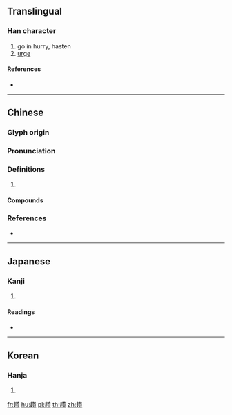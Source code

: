 {{character info/new}}
{{also|趱}}
==Translingual==

===Han character===
{{Han char|rn=156|rad=走|as=19|sn=26|four=44808|canj=GOHUC}}

# go in hurry, hasten
# [[urge]]

====References====
* {{Han ref|kx=1221.140|dkj=37362|dj=1692.260|hdz=53505.030|uh=8DB2|ud=36274|bh=F96F|bd=63855}}

----

==Chinese==
{{zh-forms|s=趱}}

===Glyph origin===
{{Han etym}}

===Pronunciation===
{{zh-pron
|m=zǎn
|c=zaan2,zyun2
|mc=y
|oc=y
|cat=
}}

===Definitions===
{{zh-hanzi}}

# {{rfdef|zh}}

====Compounds====
{{zh-der|催趲|促趲|積趲|趲程|趲足|趲幹|趲步|趲行}}

===References===
* {{R:yue:mfccd}}

----

==Japanese==

===Kanji===
{{ja-kanji|grade=|rs=走19}}

# {{defn|lang=ja|sort=走19}}

====Readings====
* {{ja-readings|on=[[さん]] (san), [[ざん]] (zan), [[そ]] (so)|kun=[[ちる]] (chiru)|nanori=}}

----

==Korean==

===Hanja===
{{ko-hanja|hangeul=찬|eumhun=|rv=chan|mr=ch'an|y=chan}}

# {{defn|lang=ko|sort=走19}}

[[fr:趲]]
[[hu:趲]]
[[pl:趲]]
[[th:趲]]
[[zh:趲]]
